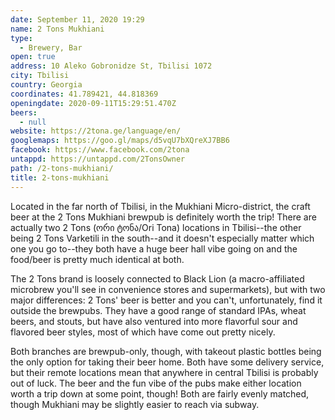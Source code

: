 ```yaml
---
date: September 11, 2020 19:29
name: 2 Tons Mukhiani
type:
  - Brewery, Bar
open: true
address: 10 Aleko Gobronidze St, Tbilisi 1072
city: Tbilisi
country: Georgia
coordinates: 41.789421, 44.818369
openingdate: 2020-09-11T15:29:51.470Z
beers:
  - null
website: https://2tona.ge/language/en/
googlemaps: https://goo.gl/maps/d5vqU7bXQreXJ7BB6
facebook: https://www.facebook.com/2tona
untappd: https://untappd.com/2TonsOwner
path: /2-tons-mukhiani/
title: 2-tons-mukhiani
---
```

Located in the far north of Tbilisi, in the Mukhiani Micro-district, the craft beer at the 2 Tons Mukhiani brewpub is definitely worth the trip! There are actually two 2 Tons (ორი ტონა/Ori Tona) locations in Tbilisi--the other being 2 Tons Varketili in the south--and it doesn't especially matter which one you go to--they both have a huge beer hall vibe going on and the food/beer is pretty much identical at both. 

The 2 Tons brand is loosely connected to Black Lion (a macro-affiliated microbrew you'll see in convenience stores and supermarkets), but with two major differences: 2 Tons' beer is better and you can't, unfortunately, find it outside the brewpubs. They have a good range of standard IPAs, wheat beers, and stouts, but have also ventured into more flavorful sour and flavored beer styles, most of which have come out pretty nicely.

Both branches are brewpub-only, though, with takeout plastic bottles being the only option for taking their beer home. Both have some delivery service, but their remote locations mean that anywhere in central Tbilisi is probably out of luck. The beer and the fun vibe of the pubs make either location worth a trip down at some point, though! Both are fairly evenly matched, though Mukhiani may be slightly easier to reach via subway. 